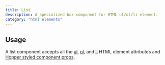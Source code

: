```yaml
---
title: List
description: A specialized box component for HTML ul/ol/li element.
category: "html elements"
---
```


<Example src="html-elements/docs/listPreview" isOpen />

## Usage

A list component accepts all the [ul](https://developer.mozilla.org/en-US/docs/Web/HTML/Reference/Elements/ul), [ol](https://developer.mozilla.org/en-US/docs/Web/HTML/Reference/Elements/ol), and [li](https://developer.mozilla.org/en-US/docs/Web/HTML/Reference/Elements/li) HTML element attributes and [Hopper styled component props](/styled-system/concepts/styling).

